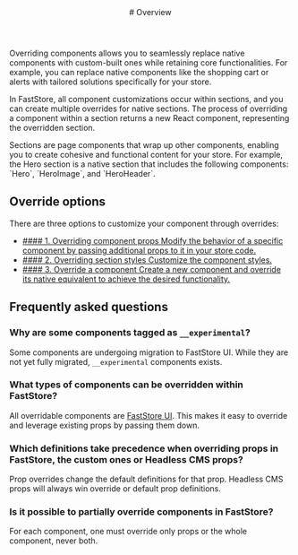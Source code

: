 

<header>
# Overview
</header>

Overriding components allows you to seamlessly replace native components with custom-built ones while retaining core functionalities. 
For example, you can replace native components like the shopping cart or alerts with tailored solutions specifically for your store.

In FastStore, all component customizations occur within sections, and you can create multiple overrides for native sections.
The process of overriding a component within a section returns a new React component, representing the overridden section.

<Callout type="info" emoji="ℹ️">
  Sections are page components that wrap up other components, enabling you to create cohesive and functional content for your store. 
For example, the Hero section is a native section that includes the following components: `Hero`, `HeroImage`, and `HeroHeader`.
</Callout> 

## Override options

There are three options to customize your component through overrides:

<ul class="nx-card-list">
  <li class="nx-card">
    <a href="https://www.faststore.dev/docs/building-sections/overrides/override-component-props">
      #### 1. Overriding component props
      Modify the behavior of a specific component by passing additional props to it in your store code.
    </a>
  </li>
  <li class="nx-card">
    <a href="https://www.faststore.dev/docs/building-sections/overrides/override-section-styles">
      #### 2. Overriding section styles
      Customize the component styles.
    </a>
  </li>

  <li class="nx-card">
    <a href="https://www.faststore.dev/docs/building-sections/overrides/override-component">
      #### 3. Override a component
      Create a new component and override its native equivalent to achieve the desired functionality.
    </a>
  </li>
</ul>

## Frequently asked questions

### Why are some components tagged as `__experimental`?

Some components are undergoing migration to FastStore UI. While they are not yet fully migrated, 
`__experimental` components exists.


### What types of components can be overridden within FastStore?

All overridable components are [FastStore UI](/components). This makes it easy to override and leverage existing props by passing them down.

### Which definitions take precedence when overriding props in FastStore, the custom ones or Headless CMS props?

Prop overrides change the default definitions for that prop. Headless CMS props will always win override or default prop definitions.

###  Is it possible to partially override components in FastStore?
For each component, one must override only props or the whole component, never both.
